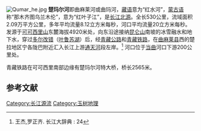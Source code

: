 [[File:Qumar_he.jpg|thumb]]
'''楚玛尔河'''即曲麻莱河或曲玛河，[[藏语|藏语]]意为“红水河”，[[蒙古语|蒙古语]]称“那木齐图乌兰木伦”，意为“红叶子江”，是[[长江|长江]][[长江源|北源]]。全长530公里，流域面积2.09万平方公里，多年平均流量8.12立方米每秒，河口平均流量20立方米每秒。发源于[[可可西里|可可西里山]]东麓海拔4920米处，向东沿途接纳[[昆仑山|昆仑山]]南坡的冰雪融水和地下水，穿过[[多尔改错|多尔改错]]（[[叶鲁苏湖|叶鲁苏湖]]）后，经[[青藏公路|青藏公路]]和[[青藏铁路|青藏铁路]]，在[[曲麻莱县|曲麻莱县]]西的楚拉地区宁各陇巴附近汇入长江上游[[通天河|通天河]]段左岸。<ref>王杰,罗正齐. 长江大辞典 : 24</ref> 河口位于[[当曲|当曲]]河口下游200公里处。

青藏铁路在可可西里南部边缘有楚玛尔河特大桥，桥长2565米。

==参考文献==
{{reflist}}

{{长江水系}}
{{通天河水系}}

[[Category:长江源流|Category:长江源流]]
[[Category:玉树地理|Category:玉树地理]]